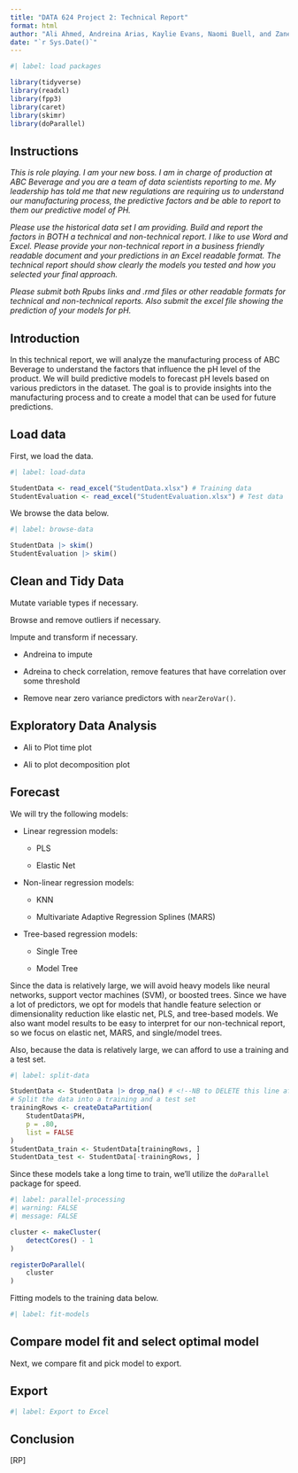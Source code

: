```yaml
---
title: "DATA 624 Project 2: Technical Report"
format: html
author: "Ali Ahmed, Andreina Arias, Kaylie Evans, Naomi Buell, and Zaneta Paulusova"
date: "`r Sys.Date()`"
---
```


```r
#| label: load packages

library(tidyverse)
library(readxl)
library(fpp3)
library(caret)
library(skimr)
library(doParallel)
```

## Instructions

*This is role playing. I am your new boss. I am in charge of production at ABC Beverage and you are a team of data scientists reporting to me. My leadership has told me that new regulations are requiring us to understand our manufacturing process, the predictive factors and be able to report to them our predictive model of PH.*

*Please use the historical data set I am providing. Build and report the factors in BOTH a technical and non-technical report. I like to use Word and Excel. Please provide your non-technical report in a business friendly readable document and your predictions in an Excel readable format. The technical report should show clearly the models you tested and how you selected your final approach.*

*Please submit both Rpubs links and .rmd files or other readable formats for technical and non-technical reports. Also submit the excel file showing the prediction of your models for pH.*

## Introduction

In this technical report, we will analyze the manufacturing process of ABC Beverage to understand the factors that influence the pH level of the product. We will build predictive models to forecast pH levels based on various predictors in the dataset. The goal is to provide insights into the manufacturing process and to create a model that can be used for future predictions.

## Load data

First, we load the data.

```r
#| label: load-data

StudentData <- read_excel("StudentData.xlsx") # Training data
StudentEvaluation <- read_excel("StudentEvaluation.xlsx") # Test data
```

We browse the data below.

```r
#| label: browse-data

StudentData |> skim()
StudentEvaluation |> skim()
```

## Clean and Tidy Data

Mutate variable types if necessary.

Browse and remove outliers if necessary.

Impute and transform if necessary.

-   Andreina to impute

-   Adreina to check correlation, remove features that have correlation over some threshold

-   Remove near zero variance predictors with `nearZeroVar()`.

## Exploratory Data Analysis

<!--# Ali, since this data is not a time series, we can't do time plots or decomp like we discussed earlier. You can try exploring and plotting the data using `featurePlot(trainingData$x, trainingData$y)`, a correlation plot between all variables with `ggpairs()`, and/or other methods? If relationships between predictors and PH look linear, we'd opt for linear models. If relationships look non-linear, we can try forecasting with non-linear or tree-based models. -Naomi -->

-   Ali to Plot time plot

-   Ali to plot decomposition plot

## Forecast

We will try the following models:

-   Linear regression models:

    -   PLS

    -   Elastic Net

-   Non-linear regression models:

    -   KNN

    -   Multivariate Adaptive Regression Splines (MARS)

-   Tree-based regression models:

    -   Single Tree

    -   Model Tree

Since the data is relatively large, we will avoid heavy models like neural networks, support vector machines (SVM), or boosted trees. Since we have a lot of predictors, we opt for models that handle feature selection or dimensionality reduction like elastic net, PLS, and tree-based models. We also want model results to be easy to interpret for our non-technical report, so we focus on elastic net, MARS, and single/model trees.

<!--# Based on correlation plot in EDA section above, if relationships between predictors and PH look linear, we'd opt for linear models. If relationships look non-linear, we can try forecasting with non-linear or tree-based models. -Naomi -->

Also, because the data is relatively large, we can afford to use a training and a test set.

```r
#| label: split-data

StudentData <- StudentData |> drop_na() # <!--NB to DELETE this line after imputation section is completed-->
# Split the data into a training and a test set
trainingRows <- createDataPartition(
    StudentData$PH,
    p = .80,
    list = FALSE
)
StudentData_train <- StudentData[trainingRows, ]
StudentData_test <- StudentData[-trainingRows, ]
```

Since these models take a long time to train, we'll utilize the `doParallel` package for speed.

```r
#| label: parallel-processing
#| warning: FALSE
#| message: FALSE

cluster <- makeCluster(
    detectCores() - 1
)

registerDoParallel(
    cluster
)
```

Fitting models to the training data below.

```r
#| label: fit-models
```

## Compare model fit and select optimal model

Next, we compare fit and pick model to export.

## Export

```r
#| label: Export to Excel

```

## Conclusion

\[RP\]